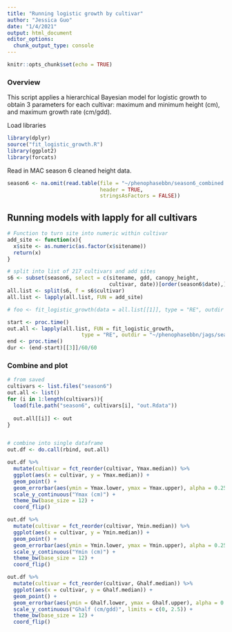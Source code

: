 ```yaml
---
title: "Running logistic growth by cultivar"
author: "Jessica Guo"
date: "1/4/2021"
output: html_document
editor_options: 
  chunk_output_type: console
---
```


```r
knitr::opts_chunk$set(echo = TRUE)
```

### Overview
This script applies a hierarchical Bayesian model for logistic growth to obtain 3 parameters for each cultivar: maximum and minimum height (cm), and maximum growth rate (cm/gdd). 


Load libraries
```r
library(dplyr)
source("fit_logistic_growth.R")
library(ggplot2)
library(forcats)
```

Read in MAC season 6 cleaned height data. 
```r
season6 <- na.omit(read.table(file = "~/phenophasebbn/season6_combined.txt", sep = "\t",
                              header = TRUE,
                              stringsAsFactors = FALSE))
```

## Running models with lapply for all cultivars
```r
# Function to turn site into numeric within cultivar
add_site <- function(x){
  x$site <- as.numeric(as.factor(x$sitename))
  return(x)
}

# split into list of 217 cultivars and add sites
s6 <- subset(season6, select = c(sitename, gdd, canopy_height, 
                                 cultivar, date))[order(season6$date),] 
all.list <- split(s6, f = s6$cultivar)
all.list <- lapply(all.list, FUN = add_site)

# foo <- fit_logistic_growth(data = all.list[[1]], type = "RE", outdir = "~/phenophasebbn/jags/tests.all")

start <- proc.time()
out.all <- lapply(all.list, FUN = fit_logistic_growth, 
                        type = "RE", outdir = "~/phenophasebbn/jags/season6")
end <- proc.time()
dur <- (end-start)[[3]]/60/60
```

### Combine and plot
```r
# from saved
cultivars <- list.files("season6")
out.all <- list()
for (i in 1:length(cultivars)){
  load(file.path("season6", cultivars[i], "out.Rdata"))
  
  out.all[[i]] <- out
}


# combine into single dataframe
out.df <- do.call(rbind, out.all)

out.df %>%
  mutate(cultivar = fct_reorder(cultivar, Ymax.median)) %>%
  ggplot(aes(x = cultivar, y = Ymax.median)) + 
  geom_point() +
  geom_errorbar(aes(ymin = Ymax.lower, ymax = Ymax.upper), alpha = 0.25) +
  scale_y_continuous("Ymax (cm)") +
  theme_bw(base_size = 12) +
  coord_flip()

out.df %>%
  mutate(cultivar = fct_reorder(cultivar, Ymin.median)) %>%
  ggplot(aes(x = cultivar, y = Ymin.median)) + 
  geom_point() +
  geom_errorbar(aes(ymin = Ymin.lower, ymax = Ymin.upper), alpha = 0.25) +
  scale_y_continuous("Ymin (cm)") +
  theme_bw(base_size = 12) +
  coord_flip()

out.df %>%
  mutate(cultivar = fct_reorder(cultivar, Ghalf.median)) %>%
  ggplot(aes(x = cultivar, y = Ghalf.median)) + 
  geom_point() +
  geom_errorbar(aes(ymin = Ghalf.lower, ymax = Ghalf.upper), alpha = 0.25) +
  scale_y_continuous("Ghalf (cm/gdd)", limits = c(0, 2.5)) +
  theme_bw(base_size = 12) +
  coord_flip()
```
